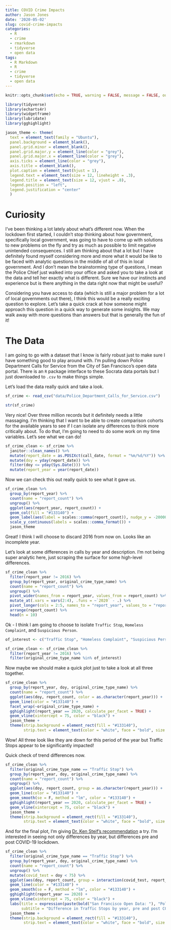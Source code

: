 ```yaml
---
title: COVID Crime Impacts
author: Jason Jones
date: '2020-05-02'
slug: covid-crime-impacts
categories:
  - R
  - crime
  - rmarkdown
  - tidyverse
  - open data
tags:
  - R Markdown
  - R
  - crime
  - tidyverse
  - open data
---
```


```r
knitr::opts_chunk$set(echo = TRUE, warning = FALSE, message = FALSE, out.width = "100%", dpi = 320)

library(tidyverse)
library(echarts4r)
library(widgetframe)
library(lubridate)
library(gghighlight)

jason_theme <- theme(
  text = element_text(family = "Ubuntu"),
  panel.background = element_blank(),
  panel.grid.minor = element_blank(),
  panel.grid.major.y = element_line(color = "grey"),
  panel.grid.major.x = element_line(color = "grey"),
  axis.ticks = element_line(color = "grey"),
  axis.title = element_blank(),
  plot.caption = element_text(hjust = 1),
  legend.text = element_text(size = 12, lineheight = .3),
  legend.title = element_text(size = 12, vjust = .8),
  legend.position = "left",
  legend.justification = "center"
  )
```

# Curiosity

I've been thinking a lot lately about what's different now. When the lockdown first started, I couldn't stop thinking about how government, specifically local government, was going to have to come up with solutions to new problems on the fly and try as much as possible to limit negative unintended consequences. I still am thinking about that a lot but I have definitely found myself considering more and more what it would be like to be faced with analytic questions in the middle of all of this in local government. And I don't mean the brainstorming type of questions, I mean the Police Chief just walked into your office and asked you to take a look at the data and tell her exactly what is different. Sure we have our instincts and experience but is there anything in the data right now that might be useful?

Considering you have access to data (which is still a major problem for a lot of local governments out there), I think this would be a really exciting question to explore. Let's take a quick crack at how someone might approach this question in a quick way to generate some insights. We may walk away with more questions than answers but that is generally the fun of it!

# The Data

I am going to go with a dataset that I know is fairly robust just to make sure I have something good to play around with. I'm pulling down Police Department Calls for Service from the City of San Francisco's open data portal. There is an `R` package interface to these Socrata data portals but I just downloaded to `.csv` to make things simple.

Let's load the data really quick and take a look.

```r
sf_crime <- read_csv("data/Police_Department_Calls_for_Service.csv")

str(sf_crime)
```

Very nice! Over three million records but it definitely needs a little massaging. I'm thinking that I want to be able to create comparison cohorts for the available years to see if I can isolate any differences to think more critically about. To do that, I'm going to need to do some work on my time variables. Let's see what we can do!

```r
sf_crime_clean <- sf_crime %>%
  janitor::clean_names() %>%
  mutate(report_date = as.POSIXct(call_date, format = "%m/%d/%Y")) %>%
  mutate(doy = yday(report_date)) %>%
  filter(doy <= yday(Sys.Date())) %>%
  mutate(report_year = year(report_date))
```

Now we can check this out really quick to see what it gave us.

```r
sf_crime_clean %>%
  group_by(report_year) %>%
  count(name = "report_count") %>%
  ungroup() %>%
  ggplot(aes(report_year, report_count)) +
  geom_col(fill = "#133140") +
  geom_label(aes(label = scales::comma(report_count)), nudge_y = -20000) +
  scale_y_continuous(labels = scales::comma_format()) +
  jason_theme
```

Great! I think I will choose to discard 2016 from now on. Looks like an incomplete year.

Let's look at some differences in calls by year and description. I'm not being super analytic here, just scraping the surface for some high-level differences.

```r
sf_crime_clean %>%
  filter(report_year != 2016) %>%
  group_by(report_year, original_crime_type_name) %>%
  count(name = "report_count") %>%
  ungroup() %>%
  pivot_wider(names_from = report_year, values_from = report_count) %>%
  mutate_at(.vars = vars(2:4), .funs = ~`2020` - .) %>%
  pivot_longer(cols = 2:5, names_to = "report_year", values_to = "report_count") %>%
  arrange(report_count) %>%
  head(n = 10)
```

Ok - I think I am going to choose to isolate `Traffic Stop`, `Homeless Complaint`, and `Suspicious Person`.

```r
of_interest <- c("Traffic Stop", "Homeless Complaint", "Suspicious Person")

sf_crime_clean <- sf_crime_clean %>%
  filter(report_year != 2016) %>%
  filter(original_crime_type_name %in% of_interest)
```

Now maybe we should make a quick plot just to take a look at all three together.

```r
sf_crime_clean %>%
  group_by(report_year, doy, original_crime_type_name) %>%
  count(name = "report_count") %>%
  ggplot(aes(doy, report_count, color = as.character(report_year))) +
  geom_line(color = "#133140") +
  facet_wrap(~original_crime_type_name) +
  gghighlight(report_year == 2020, calculate_per_facet = TRUE) +
  geom_vline(xintercept = 75, color = "black") +
  jason_theme +
  theme(strip.background = element_rect(fill = "#133140"),
        strip.text = element_text(color = "white", face = "bold", size = 12))
```

Wow! All three look like they are down for this period of the year but Traffic Stops appear to be significantly impacted!

Quick check of trend differences now.

```r
sf_crime_clean %>%
  filter(original_crime_type_name == "Traffic Stop") %>%
  group_by(report_year, doy, original_crime_type_name) %>%
  count(name = "report_count") %>%
  ungroup() %>%
  ggplot(aes(doy, report_count, group = as.character(report_year))) +
  geom_line(color = "#133140") +
  geom_smooth(se = F, method = "lm", color = "#133140") +
  gghighlight(report_year == 2020, calculate_per_facet = TRUE) +
  geom_vline(xintercept = 75, color = "black") +
  jason_theme +
  theme(strip.background = element_rect(fill = "#133140"),
        strip.text = element_text(color = "white", face = "bold", size = 12))
```

And for the final plot, I'm giving [Dr. Ken Steif's recommendation](https://twitter.com/KenSteif/status/1247593284542717954?s=20) a try. I'm interested in seeing not only differences by year, but differences pre and post COVID-19 lockdown.

```r
sf_crime_clean %>%
  filter(original_crime_type_name == "Traffic Stop") %>%
  group_by(report_year, doy, original_crime_type_name) %>%
  count(name = "report_count") %>%
  ungroup() %>%
  mutate(covid_test = doy < 75) %>%
  ggplot(aes(doy, report_count, group = interaction(covid_test, report_year))) +
  geom_line(color = "#133140") +
  geom_smooth(se = F, method = "lm", color = "#133140") +
  gghighlight(report_year == 2020) +
  geom_vline(xintercept = 75, color = "black") +
  labs(title = expression(paste(bold("San Francisco Open Data: "), "Police Calls for Service")),
       subtitle = "Difference in Traffic Stops by year, pre and post COVID lockdown. Prior years\nin grey and current year (2020) is highlighted.", caption = "Source: https://datasf.org/opendata/\nAuthor: Jason Jones") +
  jason_theme +
  theme(strip.background = element_rect(fill = "#133140"),
        strip.text = element_text(color = "white", face = "bold", size = 12))
```









